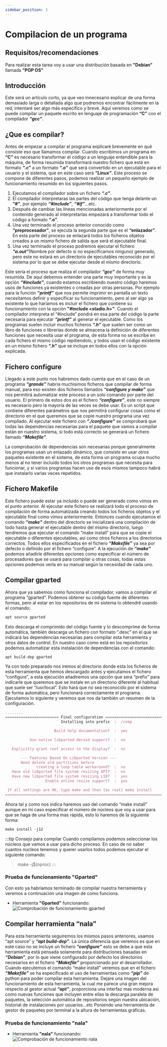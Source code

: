 ```yaml
---
sidebar_position: 3
---
```


# Compilacion de un programa

## Requisitos/recomendaciones

Para realizar esta tarea voy a usar una distribución basada en **"Debian"** llamada **"POP OS"**

## Introducción

Este será un artículo corto, ya que veo innecesario explicar de una forma demasiado larga o detallada algo que podremos encontrar fácilmente en la red, intentaré ser algo más específico y breve. Aquí veremos como se puede compilar un paquete escrito en lenguaje de programación **“C”** con el compilador ***“gcc”***.

## ¿Que es compilar?

Antes de empezar a compilar el programa explicaré brevemente en qué consiste eso que llamamos compilar. Cuando escribimos un programa en **“C”** es necesario transformar el código a un lenguaje entendible para la máquina, de forma resumida transformará nuestro fichero que está en formato ***“.c”*** a un formato ***“.o”*** que será convertido en un ejecutable para el usuario y el sistema, que en este caso será ***“Linux”***. Este proceso se compone de diferentes pasos, podemos realizar un pequeño ejemplo de funcionamiento resumido en los siguientes pasos.

1. Ejecutamos el compilador sobre un fichero ***“.c”***.
2. El compilador interpretaras las partes del código que tenga delante un **“#”**, por ejemplo ***“#include”***, ***“#if”***...etc.
3. Después de cambiar las líneas mencionadas anteriormente por el contenido generado al interpretarlas empezará a transformar todo el código a formato **“.o”**.
4. Una vez terminado el proceso anterior conocido como **“preprocesador”**, se ejecuta la segunda parte que es el **“enlazador”**. En esta parte del proceso se enlazará todos los ficheros objetos creados a un mismo fichero de salida que será el ejecutable final.
5. Una vez terminado el proceso podremos ejecutar el fichero ***“a.out”***(Nombre por defecto si no especificamos ninguno) generado, pero este no estará en un directorio de ejecutables reconocido por el sistema por lo que se debe ejecutar desde el mismo directorio.

Este sería el proceso que realiza el compilador ***“gcc”*** de forma muy resumida. De aquí debemos entender una parte muy importante y es la opción ***“#include”***, cuando estamos escribiendo nuestro código haremos usos de funciones ya existentes o creadas por otras personas. Por ejemplo para la función ***“printf”*** que nos permite imprimir en pantalla un texto necesitamos definir y especificar su funcionamiento, pero al ser algo ya existente lo que haríamos es incluir el fichero que contiene su funcionamiento con la opción **"#include <stadio.h\>"**. Cuando el compilador interpreta el “#include” pondrá en esa parte del código la parte necesaria para ejecutar ***“printf”*** al generar el ejecutable. Como los programas suelen incluir muchos ficheros ***“.h”*** que suelen ser como un libro de funciones o librerías donde se almacena la definición de diferentes funciones que necesita usar el programa, de esta forma no se escribe en cada fichero el mismo código repitiendolo, y todos usan el código existente en un mismo fichero ***“.h”*** que se incluye en todos ellos con la opción explicada.

## Fichero configure

Llegado a este punto nos habremos dado cuenta que en el caso de un programa ***“grande”*** habria muchisimos ficheros que compilar de forma manual, para eso existen dos ficheros llamados ***“configure y make”*** que nos permitirá automatizar este proceso a un solo comando por parte del usuario.
El primero de estos dos es el fichero ***“configure”***, este no siempre es necesario pero la mayoría de las veces se debe usar. Es un script que contiene diferentes parámetros que nos permitirá configurar cosas como el directorio en el que queremos que se copie nuestro programa una vez compilado. Al ejecutar este fichero con ***“./configure”*** se comprobará que todas las dependencias necesarias para el paquete que vamos a compilar están en nuestro sistema, si todo está correcto se generará un fichero llamado ***“Makefile”***. 

La comprobación de dependencias son necesarias porque generalmente los programas usan un enlazado dinámico, que consiste en usar otros paquetes existente en el sistema, de esta forma un programa ocupa mucho menos al no tener incluido todos los otros programas que necesita para funcionar, y si varios programas hacen uso de esos mismos tampoco habrá que instalarlo varias veces repetidos.

## Fichero Makefile

Este fichero puede estar ya incluido o puede ser generado como vimos en el punto anterior. Al ejecutar este fichero se realizará todo el proceso de compilación de forma automatizada creando todos los ficheros objetos y el ejecutable final como vimos anteriormente. Entonces cuando ejecutamos el comando ***“make”*** dentro del directorio se inicializará una compilación de todo hasta generar el ejecutable dentro del mismo directorio, luego tendremos que ejecutar el comando “make install” para que se copie el ejecutable o diferentes ejecutables, así como otros ficheros a los directorios correctos. Todos ellos especificados en el fichero ***“Makefile”*** ya sea por defecto o definido por el fichero “configure”. A la ejecución de ***“make”*** podemos añadirle diferentes opciones como especificar el número de procesadores que se usará para compilar u otras cosas, todas estas opciones podemos verla en su manual según la necesidad de cada uno.

## Compilar gparted

Ahora que ya sabemos como funciona el compilador, vamos a compilar el programa “gparted”. Podemos obtener su código fuente de diferentes formas, pero al estar en los repositorios de mi sistema lo obtendré usando el comando:
```jsx
apt source gparted
```

Esto descarga el comprimido del código fuente y lo descomprime de forma automática, también descarga un fichero con formato “.desc” en el que se indicará las dependencias necesarias para compilar esta herramienta y otros datos de control. En nuestro caso como está en los repositorios podemos automatizar esta instalación de dependencias con el comando:
```jsx
apt build-dep gparted
```

Ya con todo preparado nos iremos al directorio donde esta los ficheros de esta herramienta que hemos descargado antes y ejecutamos el fichero “configure”, a esta ejecución añadiremos una opción que sera “prefix” para indicarle que queremos que se instale en un directorio diferente al habitual que suele ser “/usr/local”. Esto hará que no sea reconocido por el sistema de forma automática, pero funcionará correctamente el programa. Ejecutamos lo siguiente y veremos que nos da también un resumen de la configuración.
```jsx title="./configure --prefix=/comp"
........
======================== Final configuration ===========================
                         Installing into prefix  :  /comp

                      Build help documentation?  :  yes

           Use native libparted dmraid support?  :  no

   Explicitly grant root access to the display?  :  no

       --- Features Based On Libparted Version ---
       Need delete old partitions before
              creating a loop table workaround?  :  no
   Have old libparted file system resizing API?  :  no
   Have new libparted file system resizing LIB?  :  yes
                  Enable online resize support?  :  yes

 If all settings are OK, type make and then (as root) make install
========================================================================
```
Ahora tal y como nos indica haremos uso del comando “make install” aunque en mi caso especificar el número de núcleos que voy a usar para que se haga de una forma mas rápida, esto lo haremos de la siguiente forma:
```jsx
make install -j12
```
:::tip Consejo para compilar
Cuando compilamos podemos seleccionar los núcleos que vamos a usar para dicho proceso. En caso de no saber cuantos nucleos tenemos y querer usarlos todos podemos ejecutar el siguiente comando:
>make -j$(nproc)
:::

### Prueba de funcionamiento "Gparted"

Con esto ya habríamos terminado de compilar nuestra herramienta y veremos a continuación una imagen de como funciona.

* Herramienta **"Gparted"** funcionando:
![Comprobación de funcionamiento gparted](/img/compilacion-paquete/gparted-comp.png)

## Compilar herramienta “nala”

Para esta herramienta seguiremos los mismos pasos anteriores, usamos “apt source” y ***“apt build-dep”***. La única diferencia que veremos es que en este caso no se incluye un fichero ***“configure”*** esto se debe a que esta herramienta está pensada solamente para distribuciones basadas en ***“Debian”***, por lo que viene configurado por defecto los directorios necesarios en el fichero ***“Makefile”*** proporcionado por el desarrollador.
Cuando ejecutemos el comando “make install” veremos que en el fichero ***“Makefile”*** se ha especificado el uso de herramientas como ***“pip”*** de python para poder compilar esta herramienta. Dejare una imagen del funcionamiento de esta herramienta, la cual me parece una gran mejora respecto al gestor actual ***“apt”***, proporciona una interfaz mas moderna así como nuevas funciones que incluyen entre ellas la descarga paralela de paquetes, la selección automática de repositorios según nuestra ubicación, historial de instalaciones por usuarios…etc Poniendo una herramienta de gestor de paquetes por terminal a la altura de herramientas gráficas.

### Prueba de funcionamiento "nala"

* Herramienta **"nala"** funcionando:
![Comprobación de funcionamiento nala](/img/compilacion-paquete/nala-comp.png)